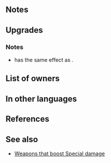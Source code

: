 {{Weapon Infobox
|tagid=SID_シャムシール
|weaponType=Sword
|might=16
|range=1
|effect=Accelerates Special trigger (cooldown count-1). Deals +7 damage when Special triggers.
|cooldown=-1
|cost=400
|exclusive=1
|userVersion1=Weapon
|userVersion2=Gleam
|statModifiers=0,16,0,0,0
|required=-
|refinePaths=default
|refineSP=400
|refineMedals=500
|refineDews=200
|effectSkill1=At start of turn, if Special cooldown count is at its maximum value, grants Special cooldown count-1. If unit initiates combat or is within 2 spaces of an ally, grants Atk/Spd+5 to unit during combat.
|iconSkill1=Shamshir W.png
|tagidExtraSkill1=鼓
|properties=
}}
==Notes==
{{FlatDamage|special=1|7}}
==Upgrades==
{{Weapon Upgrade List}}
===Notes===
* {{St|Shamshir|refine=Skill1}} has the same effect as {{St|Time's Pulse 3}}.
{{Start of turn Special modification}}
{{IfUnitInitiates}}
{{Temporary buffs}}
==List of owners==
{{Skill Hero List}}
==In other languages==
{{OtherLanguages
|japanese=シャムシール
|german=Shamshir
|spanishEU=Shamshir
|spanishLA=Shamshir
|french=Shamshir
|italian=Shamshir
|chineseTW=彎刀
|portuguese=Shamshir
}}
==References==
<references/>
==See also==
{{See also skills|cond=Description LIKE '%Special cooldown count%maximum value%' OR Description LIKE '%unit initiates combat%within _ spaces%grants Atk/Spd+%during combat%'|columns=3}}
* [[Weapons that boost Special damage]]
{{Weapons Navbox}}